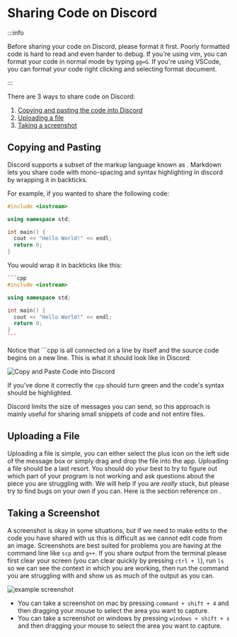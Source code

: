 
# Sharing Code on Discord

:::info

Before sharing your code on Discord, please format it first. Poorly formatted code is hard to read and even harder to debug. If you're using vim, you can format your code in normal mode by typing `gg=G`. If you're using VSCode, you can format your code right clicking and selecting format document.

:::

There are 3 ways to share code on Discord:

1. [Copying and pasting the code into Discord](#copying-and-pasting)
2. [Uploading a file](#uploading-a-file)
3. [Taking a screenshot](#taking-a-screenshot)

## Copying and Pasting

Discord supports a subset of the markup language known as <LinkWithIcon to="https://www.markdownguide.org/" text="markdown" />. Markdown lets you share code with mono-spacing and syntax highlighting in discord by wrapping it in backticks. <LinkWithIcon to="https://www.markdownguide.org/extended-syntax/#fenced-code-blocks" text="Here is the documentation for markdown code blocks for reference." />

For example, if you wanted to share the following code:

```cpp
#include <iostream>

using namespace std;

int main() {
  cout << "Hello World!" << endl;
  return 0;
}
```

You would wrap it in backticks like this:

````cpp
```cpp
#include <iostream>

using namespace std;

int main() {
  cout << "Hello World!" << endl;
  return 0;
}
```
````

Notice that \`\`\`cpp is all connected on a line by itself and the source code begins on a new line. This is what it should look like in Discord:

![Copy and Paste Code into Discord](@site/static/img/discode.png)

If you've done it correctly the `cpp` should turn green and the code's syntax should be highlighted.

Discord limits the size of messages you can send, so this approach is mainly useful for sharing small snippets of code and not entire files.

## Uploading a File

Uploading a file is simple, you can either select the plus icon on the left side of the message box or simply drag and drop the file into the app. Uploading a file should be a last resort. You should do your best to try to figure out which part of your program is not working and ask questions about the piece you are struggling with. We will help if you are _really_ stuck, but please try to find bugs on your own if you can. Here is the section reference on <LinkWithIcon to="/cs102-writeups/docs/debugging/segmentation-faults#how-to-debug-segmentation-faults" text="debugging with print statements" />.

## Taking a Screenshot

A screenshot is okay in some situations, but if we need to make edits to the code you have shared with us this is difficult as we cannot edit code from an image. Screenshots are best suited for problems you are having at the command line like `scp` and `g++`. If you share output from the terminal please first clear your screen (you can clear quickly by pressing `ctrl + l`), run `ls` so we can see the context in which you are working, then run the command you are struggling with and show us as much of the output as you can.

![example screenshot](@site/static/img/example-screenshot.png)

- You can take a screenshot on mac by pressing `command + shift + 4` and then dragging your mouse to select the area you want to capture.
- You can take a screenshot on windows by pressing `windows + shift + s` and then dragging your mouse to select the area you want to capture.
